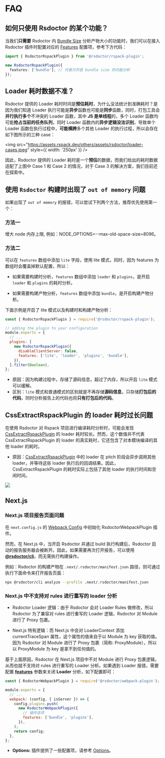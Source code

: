 # FAQ

## 如何只使用 Rsdoctor 的某个功能？

当我们**只需要** Rsdoctor 内 [Bundle Size](../usage/bundle-size) 分析产物大小的功能时，我们可以在接入 Rsdoctor 插件时配置对应的 [Features](/config/options/options) 配置项，参考下方代码：

```ts
import { RsdoctorRspackPlugin } from '@rsdoctor/rspack-plugin';

new RsdoctorRspackPlugin({
  features: ['bundle'], // 代表只开启 bundle size 的功能分析
});
```

## Loader 耗时数据不准？

Rsdoctor 提供的 Loader 耗时时间是**预估耗时**，为什么没法统计到准确耗时？是因为我们知道 Loader 执行可能是**异步**函数也可能是**同步**函数，同时，打包工具会**并行执行多个**不冲突的 Loader 函数，其中 **JS 是单线程**的，多个 Loader 函数均可能**抢占当前的任务队列**，同时 Loader 函数内的**异步逻辑没法识别**，导致单个 Loader 函数在执行过程中，**可能横跨**多个其他 Loader 的执行过程，所以会存在如下图所示的三种 case：

<img
  src="https://assets.rspack.dev/others/assets/rsdoctor/loader-cases.jpeg"
  style={{ width: '250px' }}
/>

因此，Rsdoctor 提供的 Loader 耗时是一个**预估**的数据，而我们给出的耗时数据适配了上图中 Case 1 和 Case 2 的情况，对于 Case 3 的解决方案，我们目前还在探索中。

## 使用 `Rsdoctor` 构建时出现了 `out of memory` 问题

如果出现了 `out of memory` 的报错，可以尝试下列两个方法，推荐优先使用第一个：

### 方法一

增大 node 内存上限, 例如：NODE_OPTIONS=--max-old-space-size=8096。

### 方法二

可以在 `features` 数组中添加 `lite` 字段，使用 lite 模式，同时，因为 features 为数组时会覆盖掉默认配置，所以：

- 如果需要构建时分析，`features` 数组中添加 `loader` 和 `plugins`，是开启 `loader` 和 `plugins` 的耗时分析。

- 如果需要构建产物分析，`features` 数组中添加 `bundle`，是开启构建产物分析。

下面示例是开启了 lite 模式以及构建时和构建产物分析：

```js
const { RsdoctorRspackPlugin } = require('@rsdoctor/rspack-plugin');

// adding the plugin to your configuration
module.exports = {
  // ...
  plugins: [
    new RsdoctorRspackPlugin({
      disableClientServer: false,
      features: ['lite', 'loader', 'plugins', 'bundle'],
    }),
  ].filter(Boolean),
};
```

- 原因：因为构建过程中，存储了源码信息，超过了内存，所以开启 `lite` 模式可以缓解。
- 区别：`lite` 模式和普通模式的区别就是不再存储**源码信息**，只存储**打包后的代码**，同时分析报告上的代码也将**只有打包后的代码**。

## CssExtractRspackPlugin 的 loader 耗时过长问题

在使用 Rsdoctor 对 Rspack 项目进行编译耗时分析时，可能会发现 [CssExtractRspackPlugin](https://rspack.dev/plugins/rspack/css-extract-rspack-plugin) 的 loader 耗时较长。然而，这个数值并不代表 CssExtractRspackPlugin 的 loader 的真实耗时，它还包含了对本模块编译的其他 loader 的耗时。

- 原因：[CssExtractRspackPlugin](https://rspack.dev/plugins/rspack/css-extract-rspack-plugin) 中的 loader 在 pitch 阶段会异步调用其他 loader，并等待这些 loader 执行后的回调结果。因此，CssExtractRspackPlugin 的耗时实际上包括了其他 loader 的执行时间和空闲时间。

<img src="https://assets.rspack.dev/rsdoctor/css-extract-loader.png" />

## Next.js

### Next.js 项目报告页面问题

在 `next.config.js` 的 [Webpack Config](https://nextjs.org/docs/app/api-reference/next-config-js/webpack) 中初始化 RsdoctorWebpackPlugin 插件。

然而，在 Next.js 中，当开启 Rsdoctor 并通过 build 执行构建后，Rsdoctor 启动的报告服务器会被断开。因此，如果需要再次打开报告，可以使用 **[@rsdoctor/cli](../start/cli.mdx)**，而无需执行构建操作。

例如：Rsdoctor 的构建产物在 `.next/.rsdoctor/manifest.json` 路径，则可通过执行下面命令来打开报告页面：

```bash
npx @rsdoctor/cli analyze --profile .next/.rsdoctor/manifest.json

```

### Next.js 中不支持对 rules 进行重写的 loader 分析

- Rsdoctor Loader 逻辑：由于 Rsdoctor 会对 Loader Rules 做修改，所以 Rsdoctor 为了兼容对 rules 进行重写的 Loader 逻辑，Rsdoctor 对 Module 进行了 Proxy 包裹。

- Next.js 特有逻辑：而 Next.js 中会对 LoaderContext 添加 currentTraceSpan 属性，这个属性的值来自于以 Module 为 key 获取的值。因为 Rsdoctor 对 Module 进行了 Proxy 包裹（简称: ProxyModule），所以以 ProxyModule 为 key 是拿不到任何值的。

基于上面原因，Rsdoctor 在 Next.js 项目中不对 Module 进行 Proxy 包裹逻辑，从而也就不支持对 rules 进行重写的 Loader 分析。如果遇到 Loader 报错，需要配置 **[features](../../config/options/options#features)** 参数来关闭 **Loader** 分析，如下配置即可：

```js title="next.config.js"
const { RsdoctorWebpackPlugin } = require('@rsdoctor/webpack-plugin');

module.exports = {
  // ...
  webpack: (config, { isServer }) => {
    config.plugins.push(
      new RsdoctorWebpackPlugin({
        // 插件选项
        features: ['bundle', 'plugins'],
      }),
    );
    return config;
  },
};
```

- **Options:** 插件提供了一些配置项，请参考 [Options](../../config/options/options)。
